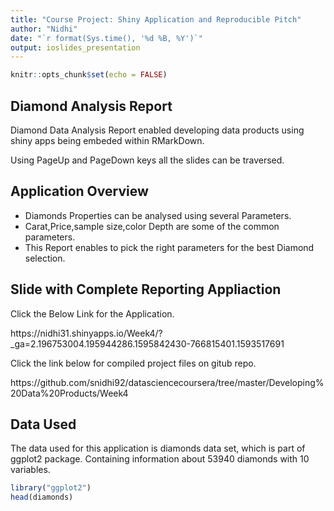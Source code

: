 ```yaml
---
title: "Course Project: Shiny Application and Reproducible Pitch"
author: "Nidhi"
date: "`r format(Sys.time(), '%d %B, %Y')`"
output: ioslides_presentation
---
```


```r
knitr::opts_chunk$set(echo = FALSE)
```

## Diamond Analysis Report

Diamond Data Analysis Report enabled developing data products using shiny apps being embeded within RMarkDown.

Using PageUp and PageDown keys all the slides can be traversed.

## Application Overview

- Diamonds Properties can be analysed using several Parameters.
- Carat,Price,sample size,color Depth are some of the common parameters.
- This Report enables to pick the right parameters for the best Diamond selection.


## Slide with Complete Reporting Appliaction

Click the Below Link for the Application.

https://nidhi31.shinyapps.io/Week4/?_ga=2.196753004.195944286.1595842430-766815401.1593517691

Click the link below for compiled project files on gitub repo.

https://github.com/snidhi92/datasciencecoursera/tree/master/Developing%20Data%20Products/Week4

## Data Used
The data used for this application is diamonds data set, which is part of ggplot2 package. Containing information about 53940 diamonds with 10 variables.

```r
library("ggplot2")
head(diamonds)
```